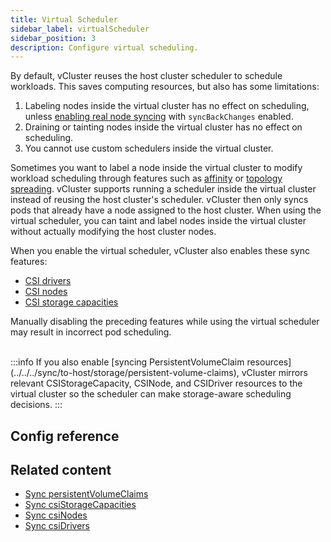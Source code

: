 ```yaml
---
title: Virtual Scheduler
sidebar_label: virtualScheduler
sidebar_position: 3
description: Configure virtual scheduling.
---
```



By default, vCluster reuses the host cluster scheduler to schedule workloads. This saves computing resources, but also has some limitations:

1. Labeling nodes inside the virtual cluster has no effect on scheduling, unless [enabling real node syncing](../../../sync/from-host/nodes) with `syncBackChanges` enabled.
2. Draining or tainting nodes inside the virtual cluster has no effect on scheduling.
3. You cannot use custom schedulers inside the virtual cluster.

Sometimes you want to label a node inside the virtual cluster to modify workload scheduling through features such as [affinity](https://kubernetes.io/docs/concepts/scheduling-eviction/assign-pod-node/#affinity-and-anti-affinity) or [topology spreading](https://kubernetes.io/docs/concepts/workloads/pods/pod-topology-spread-constraints/). vCluster supports running a scheduler inside the virtual cluster instead of reusing the host cluster's scheduler. vCluster then only syncs pods that already have a node assigned to the host cluster. When using the virtual scheduler, you can taint and label nodes inside the virtual cluster without actually modifying the host cluster nodes.

When you enable the virtual scheduler, vCluster also enables these sync features:

- [CSI drivers](../../../sync/from-host/csi-drivers)
- [CSI nodes](/vcluster/configure/vcluster-yaml/sync/from-host/csi-nodes)
- [CSI storage capacities](../../../sync/from-host/csi-storage-capacities)

Manually disabling the preceding features while using the virtual scheduler may result in incorrect pod scheduling.


<br/>
:::info
If you also enable [syncing PersistentVolumeClaim resources](../../../sync/to-host/storage/persistent-volume-claims), vCluster mirrors relevant CSIStorageCapacity, CSINode, and CSIDriver resources to the virtual cluster so the scheduler can make storage-aware scheduling decisions.
:::

## Config reference

<VirtualSchedulerConfig/>

## Related content

- [Sync persistentVolumeClaims](../../../sync/to-host/storage/persistent-volume-claims)
- [Sync csiStorageCapacities](../../../sync/from-host/csi-storage-capacities)
- [Sync csiNodes](../../../sync/from-host/csi-nodes)
- [Sync csiDrivers](../../../sync/from-host/csi-drivers)
